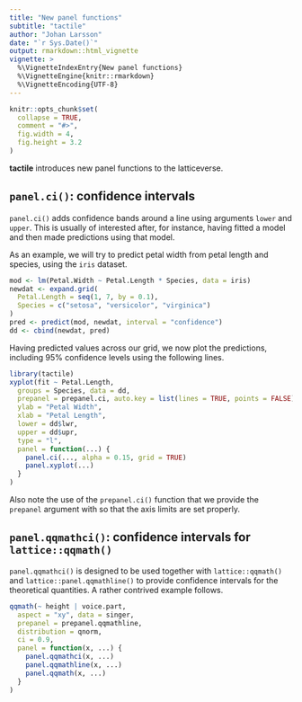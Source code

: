 ---
title: "New panel functions"
subtitle: "tactile"
author: "Johan Larsson"
date: "`r Sys.Date()`"
output: rmarkdown::html_vignette
vignette: >
  %\VignetteIndexEntry{New panel functions}
  %\VignetteEngine{knitr::rmarkdown}
  %\VignetteEncoding{UTF-8}
---

```{r setup, include = FALSE}
knitr::opts_chunk$set(
  collapse = TRUE,
  comment = "#>",
  fig.width = 4,
  fig.height = 3.2
)
```

**tactile** introduces new panel functions to the latticeverse.

## `panel.ci()`: confidence intervals

`panel.ci()` adds confidence bands around a line using 
arguments `lower` and `upper`. This is usually of interested after,
for instance, having fitted a model and then made predictions using that 
model.

As an example, we will try to predict petal width from petal length
and species, using the `iris` dataset.

```{r model}
mod <- lm(Petal.Width ~ Petal.Length * Species, data = iris)
newdat <- expand.grid(
  Petal.Length = seq(1, 7, by = 0.1),
  Species = c("setosa", "versicolor", "virginica")
)
pred <- predict(mod, newdat, interval = "confidence")
dd <- cbind(newdat, pred)
```

Having predicted values across our grid, we now plot the predictions,
including 95% confidence levels using the following lines.

```{r panel-ci, fig.cap="Example of using panel.ci."}
library(tactile)
xyplot(fit ~ Petal.Length,
  groups = Species, data = dd,
  prepanel = prepanel.ci, auto.key = list(lines = TRUE, points = FALSE),
  ylab = "Petal Width",
  xlab = "Petal Length",
  lower = dd$lwr,
  upper = dd$upr,
  type = "l",
  panel = function(...) {
    panel.ci(..., alpha = 0.15, grid = TRUE)
    panel.xyplot(...)
  }
)
```

Also note the use of the `prepanel.ci()` function that we provide the
`prepanel` argument with so that the axis limits are set properly.

## `panel.qqmathci()`: confidence intervals for `lattice::qqmath()`

`panel.qqmathci()` is designed to be used together with `lattice::qqmath()`
and `lattice::panel.qqmathline()` to provide confidence
intervals for the theoretical quantities. A rather contrived example follows.

```{r qqmath, fig.cap="Example of using panel.qqmathci."}
qqmath(~ height | voice.part,
  aspect = "xy", data = singer,
  prepanel = prepanel.qqmathline,
  distribution = qnorm,
  ci = 0.9,
  panel = function(x, ...) {
    panel.qqmathci(x, ...)
    panel.qqmathline(x, ...)
    panel.qqmath(x, ...)
  }
)
```

